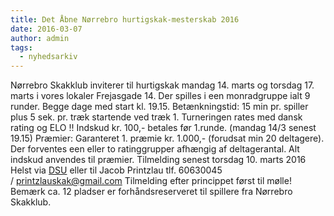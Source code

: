 ```yaml
---
title: Det Åbne Nørrebro hurtigskak-mesterskab 2016
date: 2016-03-07
author: admin
tags:
  - nyhedsarkiv
---
```


Nørrebro Skakklub inviterer til hurtigskak mandag 14. marts og torsdag 17. marts i vores lokaler Frejasgade 14. Der spilles i een monradgruppe ialt 9 runder. Begge dage med start kl. 19.15. Betænkningstid: 15 min pr. spiller plus 5 sek. pr. træk startende ved træk 1. Turneringen rates med dansk rating og ELO !! Indskud kr. 100,- betales før 1.runde. (mandag 14/3 senest 19.15) Præmier: Garanteret 1. præmie kr. 1.000,- (forudsat min 20 deltagere). Der forventes een eller to ratinggrupper afhængig af deltagerantal. Alt indskud anvendes til præmier. Tilmelding senest torsdag 10. marts 2016 Helst via [DSU](https://turnering.skak.dk/TournamentActive/Details?tourId=23297) eller til Jacob Printzlau tlf. 60630045 / printzlauskak@gmail.com Tilmelding efter princippet først til mølle! Bemærk ca. 12 pladser er forhåndsreserveret til spillere fra Nørrebro Skakklub.
